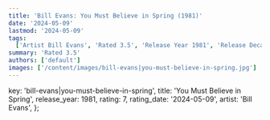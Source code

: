 ```yaml
---
title: 'Bill Evans: You Must Believe in Spring (1981)'
date: '2024-05-09'
lastmod: '2024-05-09'
tags:
  ['Artist Bill Evans', 'Rated 3.5', 'Release Year 1981', 'Release Decade 1980']
summary: 'Rated 3.5'
authors: ['default']
images: ['/content/images/bill-evans|you-must-believe-in-spring.jpg']
---
```


  key: 'bill-evans|you-must-believe-in-spring',
  title: 'You Must Believe in Spring',
  release_year: 1981,
  rating: 7,
  rating_date: '2024-05-09',
  artist: 'Bill Evans',
};

<MusicRating data={data} />
